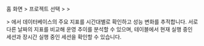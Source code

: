 홈 화면 &gt; 프로젝트 선택 &gt; <Cmdname sid="side_analysis" className="uitext" /> &gt; <Cmdname sid="side_dbTrendComparison" className="uitext" />

<Cmdname sid="side_analysis" className="uitext" /> &gt; <Cmdname sid="side_dbCompareTrends" className="uitext" />에서 데이터베이스의 주요 지표를 시간대별로 확인하고 성능 변화를 추적합니다. 서로 다른 날짜의 지표를 비교해 운영 추이를 분석할 수 있으며, <Cmdname sid="active_sessions" />  테이블에서 현재 실행 중인 세션과 장시간 실행 중인 세션을 확인할 수 있습니다. 